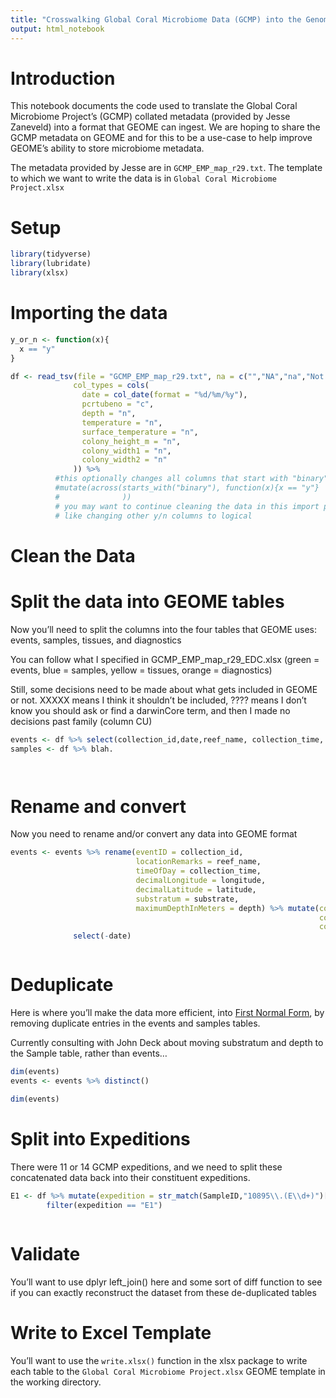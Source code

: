 ```yaml
---
title: "Crosswalking Global Coral Microbiome Data (GCMP) into the Genomic Observatories Metadatabase (GEOME)"
output: html_notebook
---
```


# Introduction

This notebook documents the code used to translate the Global Coral Microbiome Project's (GCMP) collated metadata (provided by Jesse Zaneveld) into a format that GEOME can ingest. We are hoping to share the GCMP metadata on GEOME and for this to be a use-case to help improve GEOME's ability to store microbiome metadata.

The metadata provided by Jesse are in `GCMP_EMP_map_r29.txt`. The template to which we want to write the data is in `Global Coral Microbiome Project.xlsx`

# Setup

```r
library(tidyverse)
library(lubridate)
library(xlsx)

```

# Importing the data

```r

y_or_n <- function(x){
  x == "y"
}

df <- read_tsv(file = "GCMP_EMP_map_r29.txt", na = c("","NA","na","Not Applicable"),
              col_types = cols(
                date = col_date(format = "%d/%m/%y"),
                pcrtubeno = "c",
                depth = "n",
                temperature = "n",
                surface_temperature = "n",
                colony_height_m = "n",
                colony_width1 = "n",
                colony_width2 = "n"
              )) %>% 
          #this optionally changes all columns that start with "binary" to logical (T/F) instead of y/n
          #mutate(across(starts_with("binary"), function(x){x == "y"}
          #              )) 
          # you may want to continue cleaning the data in this import pipeline statement, 
          # like changing other y/n columns to logical                    
```

# Clean the Data


# Split the data into GEOME tables

Now you'll need to split the columns into the four tables that GEOME uses: events, samples, tissues, and diagnostics  

You can follow what I specified in GCMP_EMP_map_r29_EDC.xlsx (green = events, blue = samples, yellow = tissues, orange = diagnostics)

Still, some decisions need to be made about what gets included in GEOME or not. XXXXX means I think it 
shouldn't be included, ???? means I don't know you should ask or find a darwinCore term, and then I made no decisions
past family (column CU)

```r
events <- df %>% select(collection_id,date,reef_name, collection_time, latitude, longitude, substrate, depth)
samples <- df %>% blah.




```

# Rename and convert

Now you need to rename and/or convert any data into GEOME format

```r
events <- events %>% rename(eventID = collection_id,
                            locationRemarks = reef_name,
                            timeOfDay = collection_time,
                            decimalLongitude = longitude,
                            decimalLatitude = latitude,
                            substratum = substrate,
                            maximumDepthInMeters = depth) %>% mutate(collectionDay = day(date),
                                                                     collectionMonth = month(date),
                                                                     collectionYear = year(date)) %>%
              select(-date)



```

# Deduplicate

Here is where you'll make the data more efficient, into [First Normal Form](https://en.wikipedia.org/wiki/First_normal_form), 
by removing duplicate entries in the events and samples tables.

Currently consulting with John Deck about moving substratum and depth to the Sample table, rather than events...

```r
dim(events)
events <- events %>% distinct()

dim(events)

```


# Split into Expeditions

There were 11 or 14 GCMP expeditions, and we need to split these concatenated data back into their constituent expeditions.

```r
E1 <- df %>% mutate(expedition = str_match(SampleID,"10895\\.(E\\d+)")[,2], .before = sample_name_backup) %>% 
        filter(expedition == "E1")
  

```

# Validate

You'll want to use dplyr left_join() here and some sort of diff function to see if you can exactly reconstruct the dataset from these de-duplicated tables



# Write to Excel Template

You'll want to use the `write.xlsx()` function in the xlsx package to write each table to the `Global Coral Microbiome Project.xlsx` GEOME template in the working directory.